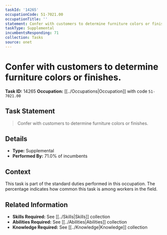 ```yaml
---
taskId: '14265'
occupationCode: 51-7021.00
occupationTitle: ''
statement: Confer with customers to determine furniture colors or finishes.
taskType: Supplemental
incumbentsResponding: 71
collection: Tasks
source: onet
---
```

# Confer with customers to determine furniture colors or finishes.

**Task ID:** 14265
**Occupation:** [[../Occupations|Occupation]] with code `51-7021.00`

## Task Statement

> Confer with customers to determine furniture colors or finishes.

## Details

- **Type:** Supplemental
- **Performed By:** 71.0% of incumbents

## Context

This task is part of the standard duties performed in this occupation. The percentage indicates how common this task is among workers in the field.

## Related Information

- **Skills Required:** See [[../Skills|Skills]] collection
- **Abilities Required:** See [[../Abilities|Abilities]] collection
- **Knowledge Required:** See [[../Knowledge|Knowledge]] collection
